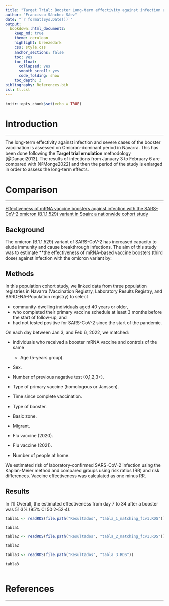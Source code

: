 ```yaml
---
title: "Target Trial: Booster Long-term effectivity against infection and severe cases on Omicron-dominant period in Navarra"
author: "Francisco Sánchez Sáez"
date: "`r format(Sys.Date())`"
output: 
  bookdown::html_document2:
    keep_md: true 
    theme: cerulean
    highlight: breezedark
    css: style.css
    anchor_sections: false
    toc: yes
    toc_float:
      collapsed: yes
      smooth_scroll: yes
      code_folding: show
    toc_depth: 3
bibliography: References.bib
csl: tl.csl
---
```



```r
knitr::opts_chunk$set(echo = TRUE)

```


#  Introduction

***

The long-term effectivity against infection and severe cases of the booster vaccination is assessed on Omicron-dominant period in Navarra. This has been done following the **Target trial emulation** methodology [@Danaei2013]. The results of infections from January 3 to February 6 are compared with [@Monge2022] and then the period of the study is enlarged in order to assess the long-term effects.

# Comparison

***

<a href="https://www.sciencedirect.com/science/article/pii/S1473309922002924">   Effectiveness of mRNA vaccine boosters against infection with the SARS-CoV-2 omicron (B.1.1.529) variant in Spain: a nationwide cohort study </a>


## Background

The omicron (B.1.1.529) variant of SARS-CoV-2 has increased capacity to elude immunity and cause breakthrough infections. The aim of this study was to estimate **the effectiveness of mRNA-based vaccine boosters (third dose) against infection with the omicron variant by:




## Methods

In this population cohort study, we linked data from three population registries in Navarra (Vaccination Registry, Laboratory Results Registry, and BARDENA-Population registry) to select

  * community-dwelling individuals aged 40 years or older, 
  * who completed their primary vaccine schedule at least 3 months before the start of follow-up, and
  * had not tested positive for SARS-CoV-2 since the start of the pandemic. 
  
On each day between Jan 3, and Feb 6, 2022, we matched:

  * individuals who received a booster mRNA vaccine and controls of the same 
      - Age (5-years group).

- Sex.

- Number of previous negative test (0,1,2,3+).

- Type of primary vaccine (homologous or Janssen).

- Time since complete vaccination.

- Type of booster.

- Basic zone.

- Migrant.

- Flu vaccine (2020).

- Flu vaccine (2021).

- Number of people at home.
      
We estimated risk of laboratory-confirmed SARS-CoV-2 infection using the Kaplan-Meier method and compared groups using risk ratios (RR) and risk differences. Vaccine effectiveness was calculated as one minus RR.
  
## Results

In [1] Overall, the estimated effectiveness from day 7 to 34 after a booster was 51·3% (95% CI 50·2–52·4).

```r
tabla1 <- readRDS(file.path("Resultados", "tabla_1_matching_fcv1.RDS"))

tabla1

```

```r
tabla2 <- readRDS(file.path("Resultados", "tabla_2_matching_fcv1.RDS"))

tabla2

```

```r
tabla3 <- readRDS(file.path("Resultados", "tabla_3.RDS"))

tabla3
  
```

# References

***
